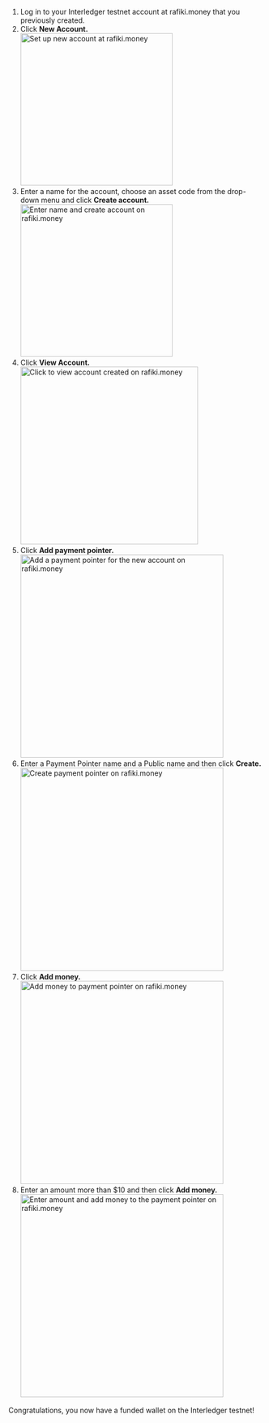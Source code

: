
1. Log in to your Interledger testnet account at <LinkOut href="https://rafiki.money">rafiki.money</LinkOut> that you previously created.
2. Click **New Account.** <br /><img src="/img/snippets/rafiki-money-step13.png" alt="Set up new account at rafiki.money" class="img-outline" width="300" height="auto" />
3. Enter a name for the account, choose an asset code from the drop-down menu and click **Create account.** <br /><img src="/img/snippets/rafiki-money-step15.png" alt="Enter name and create account on rafiki.money" class="img-outline" width="300" height="auto" />
4. Click **View Account.** <br /><img src="/img/snippets/rafiki-money-step16.png" alt="Click to view account created on rafiki.money" class="img-outline" width="350" height="auto" />
5. Click **Add payment pointer.** <br /><img src="/img/snippets/rafiki-money-step17.png" alt="Add a payment pointer for the new account on rafiki.money" class="img-outline" width="400" height="auto" />
6. Enter a Payment Pointer name and a Public name and then click **Create.** <br /><img src="/img/snippets/rafiki-money-step19.png" alt="Create payment pointer on rafiki.money" class="img-outline" width="400" height="auto" />
7. Click **Add money.** <br /><img src="/img/snippets/rafiki-money-step20.png" alt="Add money to payment pointer on rafiki.money" class="img-outline" width="400" height="auto" />
8. Enter an amount more than $10 and then click **Add money.** <br /><img src="/img/snippets/rafiki-money-step21.png" alt="Enter amount and add money to the payment pointer on rafiki.money" class="img-outline" width="400" height="auto" />

Congratulations, you now have a funded wallet on the Interledger testnet!

<br></br>

